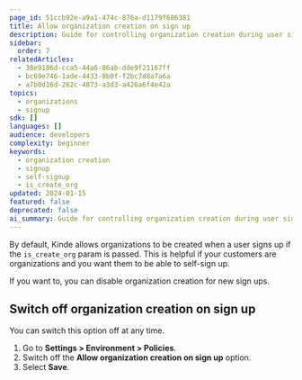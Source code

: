 ```yaml
---
page_id: 51ccb92e-a9a1-474c-876a-d1179f686381
title: Allow organization creation on sign up
description: Guide for controlling organization creation during user signup, including how to disable automatic organization creation for new registrations.
sidebar:
  order: 7
relatedArticles:
  - 38e9186d-cca5-44a6-86ab-dde9f21167ff
  - bc69e746-1ade-4433-8b0f-f2bc7d8a7a6a
  - a7b0d16d-262c-4873-a3d3-a426a6f4e42a
topics:
  - organizations
  - signup
sdk: []
languages: []
audience: developers
complexity: beginner
keywords:
  - organization creation
  - signup
  - self-signup
  - is_create_org
updated: 2024-01-15
featured: false
deprecated: false
ai_summary: Guide for controlling organization creation during user signup, including how to disable automatic organization creation for new registrations.
---
```


By default, Kinde allows organizations to be created when a user signs up if the `is_create_org` param is passed. This is helpful if your customers are organizations and you want them to be able to self-sign up.

If you want to, you can disable organization creation for new sign ups.

## Switch off organization creation on sign up

You can switch this option off at any time.

1. Go to **Settings > Environment > Policies**.
2. Switch off the **Allow organization creation on sign up** option.
3. Select **Save**.
